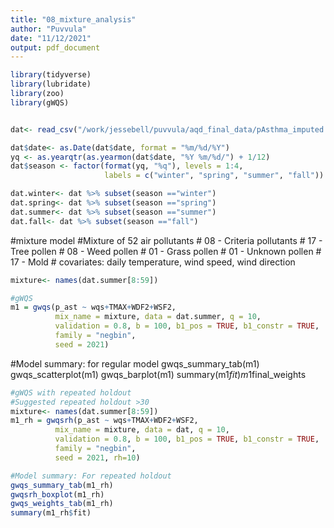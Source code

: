 ```yaml
---
title: "08_mixture_analysis"
author: "Puvvula"
date: "11/12/2021"
output: pdf_document
---
```


```r
library(tidyverse)
library(lubridate)
library(zoo)
library(gWQS)


dat<- read_csv("/work/jessebell/puvvula/aqd_final_data/pAsthma_imputed.csv")

dat$date<- as.Date(dat$date, format = "%m/%d/%Y")
yq <- as.yearqtr(as.yearmon(dat$date, "%Y %m/%d/") + 1/12)
dat$season <- factor(format(yq, "%q"), levels = 1:4,
                     labels = c("winter", "spring", "summer", "fall"))

dat.winter<- dat %>% subset(season =="winter")
dat.spring<- dat %>% subset(season =="spring")
dat.summer<- dat %>% subset(season =="summer")
dat.fall<- dat %>% subset(season =="fall")

```

#mixture model
#Mixture of 52 air pollutants
# 08 - Criteria pollutants
# 17 - Tree pollen
# 08 - Weed pollen
# 01 - Grass pollen
# 01 - Unknown pollen
# 17 - Mold
# covariates: daily temperature, wind speed, wind direction
```r
mixture<- names(dat.summer[8:59])

#gWQS
m1 = gwqs(p_ast ~ wqs+TMAX+WDF2+WSF2,
          mix_name = mixture, data = dat.summer, q = 10,
          validation = 0.8, b = 100, b1_pos = TRUE, b1_constr = TRUE,
          family = "negbin",
          seed = 2021)
```
#Model summary: for regular model
gwqs_summary_tab(m1)
gwqs_scatterplot(m1)
gwqs_barplot(m1)
summary(m1$fit)
m1$final_weights

```r
#gWQS with repeated holdout
#Suggested repeated holdout >30
mixture<- names(dat.summer[8:59])
m1_rh = gwqsrh(p_ast ~ wqs+TMAX+WDF2+WSF2,
          mix_name = mixture, data = dat, q = 10,
          validation = 0.8, b = 100, b1_pos = TRUE, b1_constr = TRUE,
          family = "negbin",
          seed = 2021, rh=10)

#Model summary: For repeated holdout
gwqs_summary_tab(m1_rh)
gwqsrh_boxplot(m1_rh)
gwqs_weights_tab(m1_rh)
summary(m1_rh$fit)
```